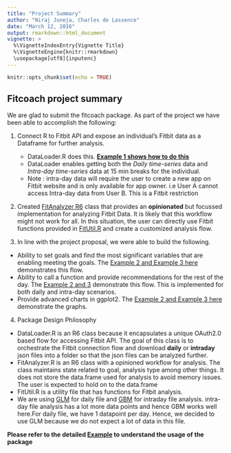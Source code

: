 ```yaml
---
title: "Project Summary"
author: "Niraj Juneja, Charles de Lassence"
date: "March 12, 2016"
output: rmarkdown::html_document
vignette: >
  %\VignetteIndexEntry{Vignette Title}
  %\VignetteEngine{knitr::rmarkdown}
  \usepackage[utf8]{inputenc}
---
```


```r
knitr::opts_chunk$set(echo = TRUE)
```

## Fitcoach project summary

We are glad to submit the fitcoach package. As part of the project we have been able to accomplish the following:

1. Connect R to Fitbit API and expose an individual’s Fitbit data as a Dataframe for further analysis.
    + DataLoader.R does this. __[Example 1 shows how to do this](examples\fitcoach-usage.html)__
    + DataLoader enables getting both the *Daily time-series* data and *Intra-day time-series* data at 15 min breaks for the individual. 
    + Note : intra-day data will require the user to create a new app on Fitbit website and is only available for app owner. i.e User A cannot access Intra-day data from User B. This is a Fitbit restriction

2. Created [FitAnalyzer R6](..\R\FitAnalyzer.R) class that provides an __opinionated__ but focussed implementation for analyzing Fitbit Data. It is likely that this workflow might not work for all. In this situation, the user can directly use Fitbit functions provided in [FitUtil.R](..\R\FitUtil.R)  and create a customized analysis flow. 

3. In line with the project proposal, we were able to build the following.
  + Ability to set goals and find the most significant variables that are enabling meeting the goals. The [Example 2 and Example 3 here](examples\fitcoach-usage.html) demonstrates this flow. 
  + Ability to call a function and provide recommendations for the rest of the day. The [Example 2 and 3](examples\fitcoach-usage.html) demonstrate this flow. This is implemented for both daily and intra-day scenarios.
  + Provide advanced charts in ggplot2. The [Example 2 and Example 3 here](examples\fitcoach-usage.html) demonstrate the graphs.
  
4. Package Design Philosophy
  + DataLoader.R is an R6 class because it encapsulates a unique OAuth2.0 based flow for accessing Fitbit API. The goal of this class is to orchestrate the Fitbit connection flow and download __daily__ or __intraday__ json files into a folder so that the json files can be analyzed further.
  + FitAnalyzer.R is an R6 class with a opinioned workflow for analysis. The class maintains state related to goal, analysis type among other things. It does not store the data.frame used for analysis to avoid memory issues. The user is expected to hold on to the data.frame
  + FitUtil.R is a utility file that has functions for Fitbit analysis. 
  + We are using [GLM](https://stat.ethz.ch/R-manual/R-devel/library/stats/html/glm.html) for daily file and [GBM](https://cran.r-project.org/web/packages/gbm/gbm.pdf) for intraday file analysis. intra-day file analysis has a lot more data points and hence GBM works well here.For daily file, we have 1 datapoint per day. Hence, we decided to use GLM because we do not expect a lot of data in this file.
  
__Please refer to the detailed [Example ](examples\fitcoach-usage.html) to understand the usage of the package__
